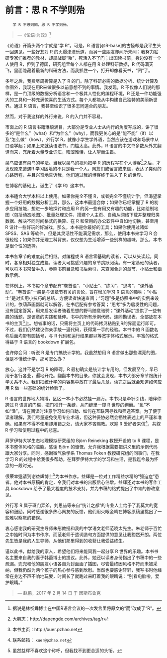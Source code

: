 # 前言：思 R 不学则殆 {#secstory .unnumbered}
\markboth{前言：思 R 不学则殆}{}

```
　　学 R 不思则罔，思 R 不学则殆。
```
> ---《论语·为政》^[据说是林祯舜博士在中国R语言会议的一次发言里将原文的“而”改成了“R”。]

《论语》开篇头两个字就是“学 R”。可是，R 语言[@R-base]的古怪却是我平生头一回遇见。一些好友对 R 的火爆津津乐道，而另一些朋友却闻所未闻；我努力钻研专家们推荐的教材，却屡战屡“殆”，死活入不了门；出国读书前，身边没有一个人使用 R，但到了德国，研究组里每个人都在用 R 处理科研数据，R 代码满天飞，里面隐藏着最新的科研方法，而我抓住一个，打开却像看天书，“罔”了。

多年之后，我费尽周折算是入了 R 的门。除了科研必需的数据分析、统计计算及作图外，我现在用R来做很多以前意想不到的事情。我发现，R 不仅像人们说的那样，是一门顶级的数据分析语言和一个极其人性化的编程环境，R 还是一件功能强大的工具和一种充满惊喜的生活方式。每个人都能从中构建自己独特的美丽新世界。通过 R 语言，我甚至结识了很多志同道合的朋友。

然而，对于我这样的外行来说，R 的入门并不容易。

市面上的 R 语言书籍琳琅满目，大部分是专业人士从内行的角度写成的，讲了很多的“是什么”（what）和“为什么”（why），而我更关心的是“能不能”（if）以及“怎么做”（how）。外行学 R，就像小学生学外语，当然应该在游戏和场景中从口语学起；如果上来就读语法书，门槛太高。此外，R 语言的中文书多数从外文翻译而来，充斥着大量专业词汇，晦涩难懂，让人望而生畏。<!--原因绝非作者水平不高，大概只是由于存在专家盲点，就好像成年人总是忘记孩子的感受，忘记蹲下来从孩子的视角去看桌上的那粒巧克力糖。-->

菜鸟应该有菜鸟的学法。当我以菜鸟的视角把学 R 的历程写在个人博客^[大鹏志：http://dapengde.com/archives/tag/r]之后，才发现原来遭遇R 学习困境的不只是我一个人。网友们或留言或来信，表达了类似的心路历程，并且兴奋地告诉我，他们通过我的博客终于进入了 R 的世界。

在博客的基础上，诞生了《学 R》这本书。

本书适合大学本科以上使用。如果你完全不懂 R，或者完全不懂统计学，但渴望掌握一个好用的数据分析工具，那么，这本书最适合你；如果你已经掌握了 R 的初步应用技能，想进一步地探讨和应用 R 的另一些有用又有趣的功能，比如绘制地图（包括动态地图）、批量处理文件、搭建个人主页、自动从网络下载并整理归类数据、解决不同时间格式的换算、在 R 和常用的办公软件中自如地切换，甚至用 R 设计一些好玩的好游戏，那么，本书是你最好的工具；如果你使用过诸如 SPSS、SAS 等软件，但是其灵活性不能满足需求，那么，使用本书来学习 R 会很轻松；如果你并无理工科背景，仅仅想为生活增添一些别样的趣味，那么，本书是很个性的选择。

本书各章节的难度前后相继。对编程或 R 语言零基础的读者，可以从头读起。同时，各章相对独立成篇，读者大可挑感兴趣的章节跳跃阅读。有一定基础的读者，可以将本书常备手头，参照书前目录和书后索引，来查阅合适的章节、小贴士和函数示例。

在体例上，本书每个章节配有“卷首语”、“小贴士”、“练习”、“思考”、“课外活动”。“卷首语”一般是与该章节有关的言论，旨在增加学习 R 语言的趣味；“小贴士”是对实用小技巧的总结，方便读者快速查阅；“习题”多是仿照书中的实例来设计的，依葫芦画瓢就可以解答，在书后配有参考答案；“思考”多为启发性的问题，没有固定答案，用来启发读者骑着思想的野马随意驰骋；“课外活动”提供了一些有趣的话题，是该章的实践和延伸。书中的所有示例代码，连同勘误表，全部放在本书的主页^[本书主页：http://xuer.pzhao.net]上。想省事的话，只需将主页上的代码拷贝粘贴到R的界面运行即可。不过，我们仍然建议你亲手敲一遍代码，获得第一手的经验。本书中的 R 函数名称后面均带有圆括号，与 R 代码和运行结果都以等宽字体格式展示。丰富的格式得益于 R 语言的 bookdown \citep{R-bookdown1, R-bookdown2}扩展包。

也许你会问：听说 R 是专门搞统计学的。我虽然想用 R 语言做出那些漂亮的图，但是不懂统计学，那可怎么办？

放心，这并不是学习 R 的障碍。R 最初确实是统计学专用的，但发展至今，早已用于各行各业，遍地开花。翻翻本书的目录，你就会发现，本书大部分章节跟统计学关系不大。我们把统计学的内容集中放在了最后几章，读完之后就会知道如何应用 R 做一些基础的统计检验了。


R 语言的世界地大物博，区区一本小书必然挂一漏万。本书只是牵针引线，陪伴你跨过 R 语言的门槛，把门推开一条缝，从门缝里一窥 R 世界的绚丽。“鱼”不如“渔”，请在阅读时注意学习如何自助、如何在互联网寻找和筛选答案。为了便于读者理解，我们尽量避免使用专业术语，但这种妥协必然会牺牲表述上的严谨和准确。如果有不得不使用却用错之处，请大家不吝赐教。欢迎 R 爱好者来信^[联系邮箱： `xuer@pzhao.net`]，共叙 R 学习和使用过程中的悲喜。

<!--## 致谢 {#secstory4 .unnumbered}-->

拜罗伊特大学生态地理模拟研究组的 Björn Reineking 教授开设的 \mbox{Introduction} to R 课程，是本书整体风格的滥觞。感谢 Björn 的慷慨，允许我根据需要把讲义里的示例代码跟大家分享。同时，感谢微气象学系 Thomas Foken 教授研究组的同事们，在我学习 R 的过程中给我很多帮助。在拜罗伊特大学的学习和生活，是我迄今最为怀念的一段时光。

很荣幸邀请到谢益辉博士^[虽然益辉不喜欢这个称呼，但我找不到更合适的头衔。]为本书作序。益辉是一位对工作精益求精的“强迫症”患者。他对本书原稿的肯定，令我们对本书的出版信心倍增。益辉还对本书的写作工具 bookdown 给予了最大程度的技术支持，并为书稿的格式提出了中肯的修改意见。

外行写 R 属于班门弄斧，刘思喆等来自“统计之都”的专业人士给予了我莫大的宽容和鼓励。同时感谢很多热心网友的反馈，他们用火眼金睛在博客原稿里挑出了一些难以察觉的错误。

衷心感谢我的研究生导师朱彤教授和我的中学语文老师范晓太先生。朱老师于百忙之中抽时间为本书作序，而范老师于遣词造句方面提供的意见让我豁然开朗。两位先生皆是我的人生导师，从他们那里得到的收获让我受益终生。

谨以此书，献给我的家人，希望他们将来能同我一起分享 R 世界的乐趣。本书书名主要来自我的妻子韩蕾博士的提议。此外，她还以读者身份指出了书稿中的一些疏漏。兜兜和他的朋友小语各自为封面画了插图，尽管最终因风格不符而未被采纳，但我仍然为两个孩子的热心参与感到欣慰。当然也要感谢轩轩，我写书时他经常在身边不声不响地玩耍，时间长了就跑过来盯着我的眼睛说：“别看电脑啦，爱护眼睛。”

> --- 赵鹏，2017 年 2 月 14 日 于 因斯布鲁克

<!--chapter:end:030-prologue1.Rmd-->

\mainmatter

